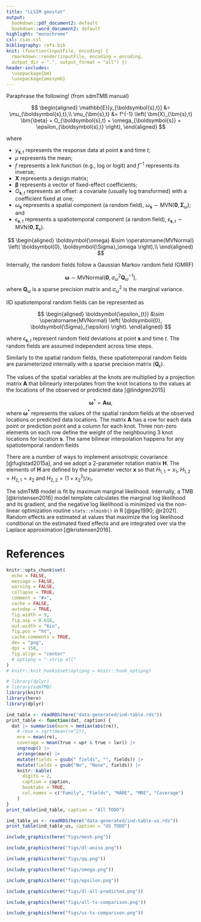 ```yaml
---
title: "LLSIM geostat"
output:
  bookdown::pdf_document2: default
  bookdown::word_document2: default
highlight: "monochrome"
csl: csas.csl
bibliography: refs.bib
knit: (function(inputFile, encoding) {
  rmarkdown::render(inputFile, encoding = encoding,
  output_dir = ".", output_format = "all") })
header-includes:
  \usepackage{bm}
  \usepackage{amssymb}
---
```


\newcommand{\s}{\boldsymbol{s}}

Paraphrase the following! (from sdmTMB manual)

$$
\begin{aligned}
\mathbb{E}[y_{\s,t}] &= \mu_{\s,t},\\
\mu_{\bm{s},t} &=
f^{-1} \left( \bm{X}_{\bm{s},t} \bm{\beta} +
O_{\s,t} +
\omega_{\s} +
\epsilon_{\s,t} \right),
\end{aligned}
$$

where

* $y_{\s,t}$ represents the response data at point $\s$ and time $t$;
* $\mu$ represents the mean;
* $f$ represents a link function (e.g., log or logit) and $f^{-1}$ represents its inverse;
* $\bm{X}$ represents a design matrix;
* $\bm{\beta}$ represents a vector of fixed-effect coefficients;
* $O_{\s,t}$ represents an offset: a covariate (usually log transformed) with a coefficient fixed at one;
* $\omega_{\bm{s}}$ represents a spatial component (a random field), $\omega_{\s} \sim \mathrm{MVN}(\bm{0},\bm{\Sigma}_\omega)$; and
* $\epsilon_{\s,t}$ represents a spatiotemporal component (a random field), $\epsilon_{\s,t} \sim \mathrm{MVN}(\bm{0},\bm{\Sigma}_{\epsilon})$.


$$
\begin{aligned}
\boldsymbol{\omega} &\sim \operatorname{MVNormal} \left( \boldsymbol{0}, \boldsymbol{\Sigma}_\omega \right),\\
\end{aligned}
$$

Internally, the random fields follow a Gaussian Markov random field (GMRF)

$$
\boldsymbol{\omega} \sim \mathrm{MVNormal}\left(\boldsymbol{0}, \sigma_\omega^2 \boldsymbol{Q}^{-1}_\omega\right),
$$
where $\boldsymbol{Q}_\omega$ is a sparse precision matrix and $\sigma_\omega^2$ is the marginal variance.

IID spatiotemporal random fields can be represented as

$$
\begin{aligned}
\boldsymbol{\epsilon_{t}} &\sim \operatorname{MVNormal} \left( \boldsymbol{0}, \boldsymbol{\Sigma}_{\epsilon} \right).
\end{aligned}
$$

where $\epsilon_{\s,t}$ represent random field deviations at point $\s$ and time $t$.
The random fields are assumed independent across time steps.

Similarly to the spatial random fields, these spatiotemporal random fields are parameterized internally with a sparse precision matrix ($\boldsymbol{Q}_\epsilon$).

The values of the spatial variables at the knots are multiplied by a projection matrix $\boldsymbol{A}$ that bilinearly interpolates from the knot locations to the values at the locations of the observed or predicted data [@lindgren2015]

$$
\boldsymbol{\omega}^* = \boldsymbol{A} \boldsymbol{\omega},
$$
where $\boldsymbol{\omega}^*$ represents the values of the spatial random fields at the observed locations or predicted data locations.
The matrix $\boldsymbol{A}$ has a row for each data point or prediction point and a column for each knot.
Three non-zero elements on each row define the weight of the neighbouring 3 knot locations for location $\s$.
The same bilinear interpolation happens for any spatiotemporal random fields

There are a number of ways to implement anisotropic covariance [@fuglstad2015a], and we adopt a 2-parameter rotation matrix $\textbf{H}$. The elements of $\textbf{H}$ are defined by the parameter vector $\boldsymbol{x}$ so that $H_{1,1} = x_{1}$, $H_{1,2} = H_{2,1} = x_{2}$ and $H_{2,2} = (1 + x_{2}^2) / x_{1}$.
 
The sdmTMB model is fit by maximum marginal likelihood.
Internally, a TMB [@kristensen2016] model template calculates the marginal log likelihood and its gradient, and the negative log likelihood is minimized via the non-linear optimization routine `stats::nlminb()` in R [@gay1990; @r2021].
Random effects are estimated at values that maximize the log likelihood conditional on the estimated fixed effects and are integrated over via the Laplace approximation [@kristensen2016].

# References

::: {#refs}
:::

\clearpage


```r
knitr::opts_chunk$set(
  echo = FALSE,
  message = FALSE,
  warning = FALSE,
  collapse = TRUE,
  comment = "#>",
  cache = FALSE,
  autodep = TRUE,
  fig.width = 9,
  fig.asp = 0.618,
  out.width = "6in",
  fig.pos = "ht",
  cache.comments = TRUE,
  dev = "png",
  dpi = 150,
  fig.align = "center"
  # optipng = "-strip all"
)
# knitr::knit_hooks$set(optipng = knitr::hook_optipng)
```

```r
# library(dplyr)
# library(sdmTMB)
library(knitr)
library(here)
library(dplyr)
```

```r
ind_table <- readRDS(here("data-generated/ind-table.rds"))
print_table <- function(dat, caption) {
  dat |> summarise(mare = median(abs(re)),
    # rmse = sqrt(mean(re^2)),
    mre = mean(re), 
    coverage = mean(true < upr & true > lwr)) |>
    ungroup() |>
    arrange(mare) |>
    mutate(fields = gsub(" fields", "", fields)) |>
    mutate(fields = gsub("No", "None", fields)) |>
    knitr::kable(
      digits = 2,
      caption = caption,
      booktabs = TRUE,
      col.names = c("Family", "Fields", "MARE", "MRE", "Coverage")
    )
}
print_table(ind_table, caption = "All TODO")
```

```r
ind_table_us <- readRDS(here("data-generated/ind-table-us.rds"))
print_table(ind_table_us, caption = "US TODO")
```

\clearpage

```r
include_graphics(here("figs/mesh.png"))
```

```r
include_graphics(here("figs/dl-aniso.png"))
```

```r
include_graphics(here("figs/qq.png"))
```

```r
include_graphics(here("figs/omega.png"))
```

```r
include_graphics(here("figs/epsilon.png"))
```

```r
include_graphics(here("figs/dl-all-predicted.png"))
```

```r
include_graphics(here("figs/all-ts-comparison.png"))
```

```r
include_graphics(here("figs/us-ts-comparison.png"))
```

